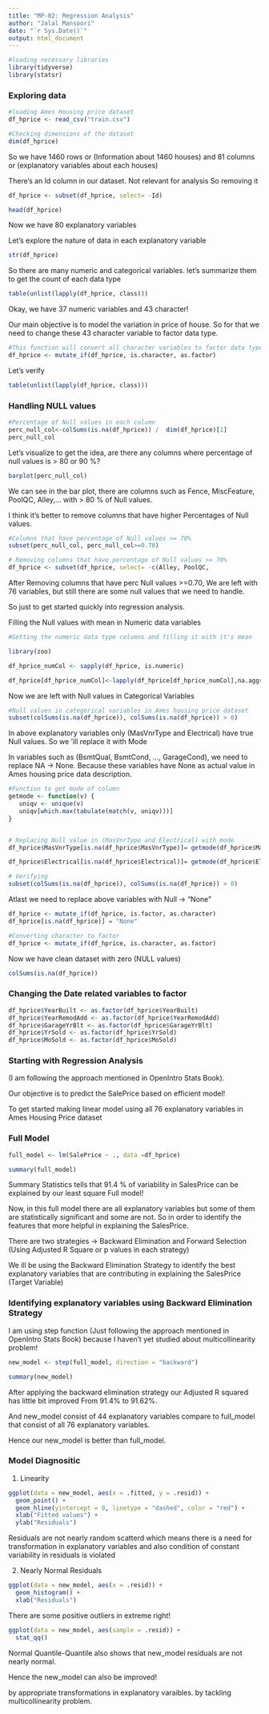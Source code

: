 ```yaml
---
title: "MP-02: Regression Analysis"
author: "Jalal Mansoori"
date: "`r Sys.Date()`"
output: html_document
---
```


```r
#loading necessary libraries
library(tidyverse)
library(statsr)
```

### Exploring data

```r
#loading Ames Housing price dataset
df_hprice <- read_csv("train.csv")

#Checking dimensions of the dataset
dim(df_hprice)
```
So we have 1460 rows or (Information about 1460 houses)
and 81 columns or (explanatory variables about each houses)

There's an Id column in our dataset. Not relevant for analysis So removing it 
```r
df_hprice <- subset(df_hprice, select= -Id)

head(df_hprice)
```

Now we have 80 explanatory variables

Let's explore the nature of data in each explanatory variable
```r
str(df_hprice)
```

So there are many numeric and categorical variables. let's
summarize them to get the count of each data type

```r
table(unlist(lapply(df_hprice, class)))
```

Okay, we have 37 numeric variables and 43 character!

Our main objective is to model the variation in price of house. So for that we need to change these 43 character variable to factor data type.

```r
#This function will convert all character variables to factor data type
df_hprice <- mutate_if(df_hprice, is.character, as.factor)
```

Let's verify

```r
table(unlist(lapply(df_hprice, class)))
```

### Handling NULL values


```r
#Percentage of Null values in each column
perc_null_col<-colSums(is.na(df_hprice)) /  dim(df_hprice)[1]
perc_null_col
```
 Let's visualize to get the idea, are there any columns where percentage of null values is > 80 or 90 %?
 
```r
barplot(perc_null_col)
```
 
We can see in the bar plot, there are columns such as Fence, MiscFeature, PoolQC, Alley,... with > 80 % of Null values.

I think it's better to remove columns that have higher Percentages of Null values.

```r

#Columns that have percentage of Null values >= 70%
subset(perc_null_col, perc_null_col>=0.70)

```

```r

# Removing columns that have percentage of Null values >= 70%
df_hprice <- subset(df_hprice, select= -c(Alley, PoolQC,                                                   Fence, MiscFeature)  )

```

After Removing columns that have perc Null values >=0.70, We are left with 76 variables, but still there are some null values that we need to handle.

So just to get started quickly into regression analysis. 


Filling the Null values with mean in Numeric data variables

```r
#Getting the numeric data type columns and filling it with it's mean

library(zoo)

df_hprice_numCol <- sapply(df_hprice, is.numeric)

df_hprice[df_hprice_numCol]<-lapply(df_hprice[df_hprice_numCol],na.aggregate) # na.aggregate is mean

```

Now we are left with Null values in Categorical Variables
```r

#Null values in categorical variables in Ames housing price dataset
subset(colSums(is.na(df_hprice)), colSums(is.na(df_hprice)) > 0)
```

In above explanatory variables only (MasVnrType and Electrical)
have true Null values. So we 'ill replace it with Mode

In variables such as (BsmtQual, BsmtCond, ..., GarageCond), we need to replace NA -> None. Because these variables have None as actual value in Ames housing price data description.

```r
#Function to get mode of column 
getmode <- function(v) {
   uniqv <- unique(v)
   uniqv[which.max(tabulate(match(v, uniqv)))]
}


# Replacing Null value in (MasVnrType and Electrical) with mode
df_hprice$MasVnrType[is.na(df_hprice$MasVnrType)]= getmode(df_hprice$MasVnrType)

df_hprice$Electrical[is.na(df_hprice$Electrical)]= getmode(df_hprice$Electrical)

# Verifying 
subset(colSums(is.na(df_hprice)), colSums(is.na(df_hprice)) > 0)


```

Atlast we need to replace above variables with Null -> "None"

```r
df_hprice <- mutate_if(df_hprice, is.factor, as.character)
df_hprice[is.na(df_hprice)] = "None"

#Converting character to factor
df_hprice <- mutate_if(df_hprice, is.character, as.factor)

```

Now we have clean dataset with zero (NULL values)

```r

colSums(is.na(df_hprice))

```
### Changing the Date related variables to factor

```r
df_hprice$YearBuilt <- as.factor(df_hprice$YearBuilt)
df_hprice$YearRemodAdd <- as.factor(df_hprice$YearRemodAdd)
df_hprice$GarageYrBlt <- as.factor(df_hprice$GarageYrBlt)
df_hprice$YrSold <- as.factor(df_hprice$YrSold)
df_hprice$MoSold <- as.factor(df_hprice$MoSold)

```

### Starting with Regression Analysis

(I am following the approach mentioned in OpenIntro Stats Book).

Our objective is to predict the SalePrice based on efficient model! 

To get started making linear model using all 76 explanatory variables in Ames Housing Price dataset

### Full Model

```r
full_model <- lm(SalePrice ~ ., data =df_hprice)

summary(full_model)
```

Summary Statistics tells that 91.4 % of variability in SalesPrice can be explained by our least square Full model!

Now, in this full model there are all explanatory variables but some of them are statistically significant and some are not. So in order to identify the features that more helpful in explaining the SalesPrice.

There are two strategies -> Backward Elimination and Forward Selection (Using Adjusted R Square or p values in each strategy)


We ill be using the Backward Elimination Strategy to identify the best explanatory variables that are contributing in explaining the SalesPrice (Target Variable)

### Identifying explanatory variables using Backward Elimination Strategy

I am using step function (Just following the approach mentioned in OpenIntro Stats Book)
because I haven't yet studied about multicollinearity problem!

```r
new_model <- step(full_model, direction = "backward")

summary(new_model)
```

After applying the backward elimination strategy our Adjusted R squared has little bit improved From 91.4% to 91.62%.

And new_model consist of 44 explanatory variables compare to full_model that consist of all 76 explanatory variables.

Hence our new_model is better than full_model.

### Model Diagnositic

1) Linearity

```r
ggplot(data = new_model, aes(x = .fitted, y = .resid)) +
  geom_point() +
  geom_hline(yintercept = 0, linetype = "dashed", color = "red") +
  xlab("Fitted values") +
  ylab("Residuals")

```
Residuals are not nearly random scatterd which means there is a need for transformation in explanatory variables and also condition of constant variability in residuals is violated

2) Nearly Normal Residuals
```r
ggplot(data = new_model, aes(x = .resid)) +
  geom_histogram() +
  xlab("Residuals")
```

There are some positive outliers in extreme right!

```r
ggplot(data = new_model, aes(sample = .resid)) +
  stat_qq()
```
Normal Quantile-Quantile also shows that new_model residuals are not nearly normal. 


Hence the new_model can also be improved!

by appropriate transformations in explanatory varaibles.
by tackling multicollinearity problem. 







